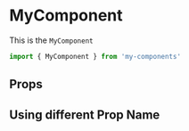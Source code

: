 

<Meta title="Components/MyComponent" component={MyComponent} />

# MyComponent

This is the `MyComponent`

```jsx
import { MyComponent } from 'my-components'
```

<Preview withSource="open">
  <Story name="MyComponent">
    <MyComponent name='John' />
  </Story>
</Preview>

## Props

<Props of={MyComponent} />

## Using different Prop Name

<Preview withSource="open">
  <Story name="Different Prop Name">
    <MyComponent name='Frances' />
  </Story>
</Preview>
